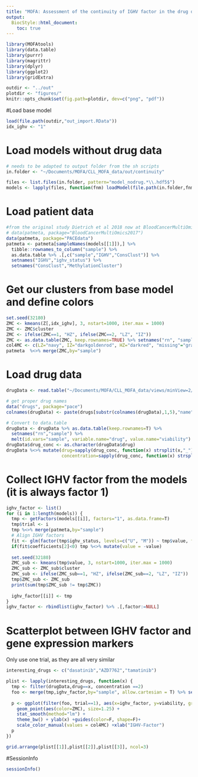 ```yaml
---
title: "MOFA: Assessment of the continuity of IGHV factor in the drug data"
output:
  BiocStyle::html_document:
    toc: true
---
```


```r
library(MOFAtools)
library(data.table)
library(purrr)
library(magrittr)
library(dplyr)
library(ggplot2)
library(gridExtra)
```



```r
outdir <- "../out"
plotdir <- "figures/"
knitr::opts_chunk$set(fig.path=plotdir, dev=c("png", "pdf"))
```


#Load base model
```r
load(file.path(outdir,"out_import.RData"))
idx_ighv <- "1"
```

# Load models without drug data 
```r
# needs to be adapted to output folder from the sh scripts
in.folder <- "~/Documents/MOFA/CLL_MOFA_data/out/continuity"

files <- list.files(in.folder, pattern="model_nodrug.*\\.hdf5$")
models <- lapply(files, function(fnm) loadModel(file.path(in.folder,fnm), sortFactors = T))
```

# Load patient  data
```r
#from the original study Dietrich et al 2018 now at BloodCancerMultiOmics2017
# data(patmeta, package="BloodCancerMultiOmics2017")
data(patmeta, package="PACEdata")
patmeta <- patmeta[sampleNames(models[[1]]),] %>%
  tibble::rownames_to_column("sample") %>%
  as.data.table %>% .[,c("sample","IGHV","ConsClust")] %>%
  setnames("IGHV","ighv_status") %>%
  setnames("ConsClust","MethylationCluster")
```

# Get our clusters from base model and define colors
```r
set.seed(32180)
ZMC <- kmeans(Z[,idx_ighv], 3, nstart=1000, iter.max = 1000)
ZMC <- ZMC$cluster
ZMC <- ifelse(ZMC==1, "HZ", ifelse(ZMC==2, "LZ", "IZ"))
ZMC <- as.data.table(ZMC, keep.rownames=TRUE) %>% setnames("rn", "sample")
col4MC <- c(LZ="navy", IZ="darkgoldenrod", HZ="darkred", "missing"="gray")
patmeta  %<>% merge(ZMC,by="sample") 
```

# Load drug data 
```r
drugData <- read.table("~/Documents/MOFA/CLL_MOFA_data/views/minView=2/viab.txt", header = T)

# get proper drug names
data("drugs", package="pace")
colnames(drugData) <- paste(drugs[substr(colnames(drugData),1,5),"name"],substr(colnames(drugData),6,8), sep="")

# Convert to data.table
drugData <- drugData %>% as.data.table(keep.rownames=T) %>% 
  setnames("rn","sample") %>%
  melt(id.vars="sample", variable.name="drug", value.name="viability")
drugData$drug_conc <- as.character(drugData$drug)
drugData %<>% mutate(drug=sapply(drug_conc, function(x) strsplit(x,"_")[[1]][1]),
                     concentration=sapply(drug_conc, function(x) strsplit(x,"_")[[1]][2]))
```


# Collect IGHV factor from the models (it is always factor 1)
```r
ighv_factor <- list()
for (i in 1:length(models)) {
  tmp <- getFactors(models[[i]], factors="1", as.data.frame=T)
  tmp$trial <- i
  tmp %<>% merge(patmeta,by="sample")
  # Align IGHV factors
  fit <- glm(factor(tmp$ighv_status, levels=c("U", "M")) ~ tmp$value, family="binomial")
  if(fit$coefficients[2]<0) tmp %<>% mutate(value = -value)
  
  set.seed(32180)
  ZMC_sub <- kmeans(tmp$value, 3, nstart=1000, iter.max = 1000)
  ZMC_sub <- ZMC_sub$cluster
  ZMC_sub <- ifelse(ZMC_sub==1, "HZ", ifelse(ZMC_sub==2, "LZ", "IZ"))
  tmp$ZMC_sub <- ZMC_sub
  print(sum(tmp$ZMC_sub != tmp$ZMC))
  
  ighv_factor[[i]] <- tmp
}
ighv_factor <- rbindlist(ighv_factor) %>% .[,factor:=NULL]
```


# Scatterplot between IGHV factor and gene expression markers
Only use one trial, as they are all very similar
```r
interesting_drugs <- c("dasatinib","AZD7762","tamatinib")

plist <- lapply(interesting_drugs, function(x) {
  tmp <- filter(drugData,drug==x, concentration ==2)
  foo <- merge(tmp,ighv_factor,by="sample", allow.cartesian = T) %>% setnames("value","ighv_factor")
  
  p <- ggplot(filter(foo, trial==1), aes(x=ighv_factor, y=viability, group=trial, shape=as.factor(trial))) +
    geom_point(aes(color=ZMC), size=1.25) +
    stat_smooth(method="lm") +
    theme_bw() + ylab(x) +guides(color=F, shape=F)+
    scale_color_manual(values = col4MC) +xlab("IGHV-Factor")
  p
})

grid.arrange(plist[[1]],plist[[2]],plist[[3]], ncol=3)
```

#SessionInfo
```r
sessionInfo()
```

